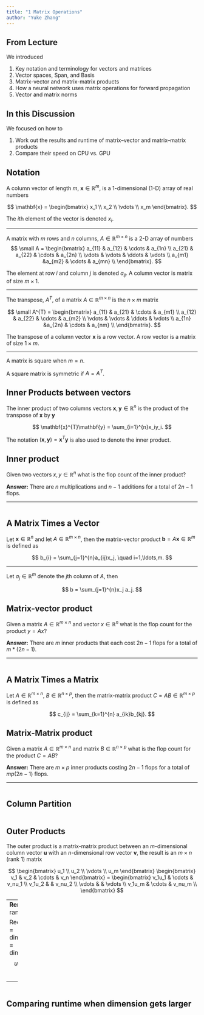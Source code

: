 ```yaml
---
title: "1 Matrix Operations"
author: "Yuke Zhang"
---
```


## From Lecture

We introduced

:::: {.incremental}
1. Key notation and terminology for vectors and matrices
1. Vector spaces, Span, and Basis 
1. Matrix-vector and matrix-matrix products
1. How a neural network uses matrix operations for forward propagation
1. Vector and matrix norms
::::


## In this Discussion

We focused on how to 

:::: {.incremental}
1. Work out the results and runtime of matrix–vector and matrix–matrix products  
2. Compare their speed on CPU vs. GPU 
::::



## Notation

A column vector of length $m$, $\mathbf{x}\in\mathbb{R}^{m}$, is a 1-dimensional (1-D) array of real numbers

$$
\mathbf{x} =
\begin{bmatrix}
x_1 \\
x_2 \\
\vdots \\
x_m
\end{bmatrix}.
$$

The $i$th element of the vector is denoted $x_i$.

---

A matrix with $m$ rows and $n$ columns, $A\in\mathbb{R}^{m\times n}$ is a 2-D array of numbers 
$$
\small
A = 
\begin{bmatrix}
a_{11} & a_{12} & \cdots & a_{1n} \\
a_{21} & a_{22} & \cdots & a_{2n} \\
\vdots & \vdots & \ddots & \vdots \\
a_{m1} &a_{m2} & \cdots & a_{mn} \\
\end{bmatrix}.
$$

The element at row $i$ and column $j$ is denoted $a_{ij}$. A column vector is matrix of size $m\times 1$.

---

The transpose, $A^{T}$, of a matrix $A\in\mathbb{R}^{m\times n}$ is the $n\times m$ matrix

$$
\small
A^{T} =
\begin{bmatrix}
a_{11} & a_{21} & \cdots & a_{m1} \\
a_{12} & a_{22} & \cdots & a_{m2} \\
\vdots & \vdots & \ddots & \vdots \\
a_{1n} &a_{2n} & \cdots & a_{nm} \\
\end{bmatrix}.
$$

The transpose of a column vector $\mathbf{x}$ is a row vector. A row vector is a matrix of size $1\times m$.

---

A matrix is square when $m=n$. 

A square matrix is symmetric if $A=A^{T}$.

## Inner Products between vectors

The inner product of two columns vectors $\mathbf{x}, \mathbf{y}\in\mathbb{R}^n$ is the product of the transpose of $\mathbf{x}$ by $\mathbf{y}$

$$
\mathbf{x}^{T}\mathbf{y} = \sum_{i=1}^{n}x_iy_i.
$$

The notation $(\mathbf{x}, \mathbf{y}) = \mathbf{x}^{T}\mathbf{y}$ is also used to denote the inner product.

## Inner product

Given two vectors $x,y\in\mathbb{R}^{n}$ what is the flop count of the inner product?

::: {.fragment}
**Answer:** There are $n$ multiplications and $n-1$ additions for a total of $2n-1$ flops.
:::

---

```python
```


## A Matrix Times a Vector

Let $\mathbf{x}\in\mathbb{R}^{n}$ and let $A\in\mathbb{R}^{m\times n}$, then the matrix-vector product $\mathbf{b}=A\mathbf{x}\in\mathbb{R}^{m}$ is defined as

$$
b_{i} = \sum_{j=1}^{n}a_{ij}x_j, \quad i=1,\ldots,m.
$$

---

Let $a_j\in\mathbb{R}^{m}$ denote the $j$th column of $A$, then

$$
b = \sum_{j=1}^{n}x_j a_j.
$$

## Matrix-vector product

Given a matrix $A\in\mathbb{R}^{m\times n}$ and vector $x\in\mathbb{R}^{n}$ what is the flop count for the product $y=Ax$?

::: {.fragment}
**Answer:** There are $m$ inner products that each cost $2n-1$ flops for a total of $m*(2n - 1)$. 
::: 

---

```python
```

## A Matrix Times a Matrix

Let $A\in\mathbb{R}^{m \times n}$, $B\in\mathbb{R}^{n \times p}$, then the matrix-matrix product $C = AB \in\mathbb{R}^{m \times p}$ is defined as

$$
c_{ij} = \sum_{k=1}^{n} a_{ik}b_{kj}.
$$


## Matrix-Matrix product

Given a matrix $A\in\mathbb{R}^{m\times n}$ and matrix $B\in\mathbb{R}^{n\times p}$ what is the flop count for the product $C=AB$?

::: {.fragment}
**Answer:** There are $m\times p$ inner products costing $2n-1$ flops for a total of $mp(2n-1)$ flops.
:::

---

```python
```


## Column Partition
```python
```

## Outer Products

The outer product is a matrix-matrix product between an $m$-dimensional column vector $\mathbf{u}$ with an $n$-dimensional row vector $\mathbf{v}$, the result is an $m\times n$ (rank 1) matrix

$$
\begin{bmatrix}
u_1 \\
u_2 \\
\vdots \\
u_m
\end{bmatrix}
\begin{bmatrix}
v_1 & v_2 & \cdots & v_n
\end{bmatrix}
=
\begin{bmatrix}
v_1u_1 & \cdots & v_nu_1 \\
v_1u_2 & & v_nu_2 \\
\vdots & & \vdots \\
v_1u_m & \cdots & v_nu_m \\
\end{bmatrix}
$$

---
**Remark**: Why rank = 1 ?

Recall that rank = dim(ColSpace) = dim(RowSpace),
$$
uv = [v_1u, ..., v_nu]
$$

---
```python
```

## Comparing runtime when dimension gets larger

```python
```